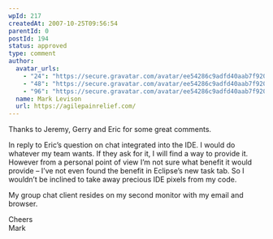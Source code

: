```yaml
---
wpId: 217
createdAt: 2007-10-25T09:56:54
parentId: 0
postId: 194
status: approved
type: comment
author:
  avatar_urls:
    - "24": "https://secure.gravatar.com/avatar/ee54286c9adfd40aab7f920e3ff6ea47?s=24&d=mm&r=g"
    - "48": "https://secure.gravatar.com/avatar/ee54286c9adfd40aab7f920e3ff6ea47?s=48&d=mm&r=g"
    - "96": "https://secure.gravatar.com/avatar/ee54286c9adfd40aab7f920e3ff6ea47?s=96&d=mm&r=g"
  name: Mark Levison
  url: https://agilepainrelief.com/
---
```


Thanks to Jeremy, Gerry and Eric for some great comments.

In reply to Eric’s question on chat integrated into the IDE. I would do whatever my team wants. If they ask for it, I will find a way to provide it. However from a personal point of view I’m not sure what benefit it would provide – I’ve not even found the benefit in Eclipse’s new task tab. So I wouldn’t be inclined to take away precious IDE pixels from my code.

My group chat client resides on my second monitor with my email and browser.

Cheers  
Mark